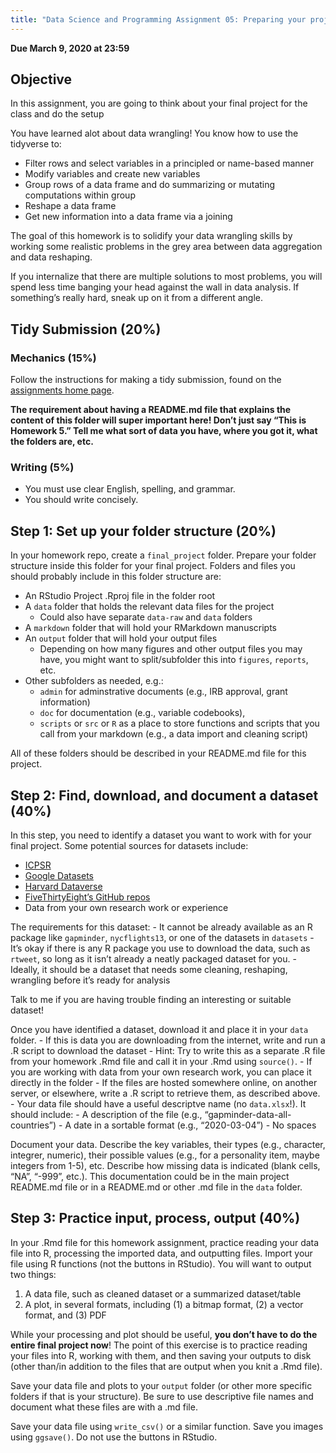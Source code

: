 ```yaml
---
title: "Data Science and Programming Assignment 05: Preparing your project folder"
---
```


__Due March 9, 2020 at 23:59__

## Objective

In this assignment, you are going to think about your final project for the class
and do the setup 

You have learned alot about data wrangling! You know how to use the tidyverse to:

* Filter rows and select variables in a principled or name-based manner
* Modify variables and create new variables
* Group rows of a data frame and do summarizing or mutating computations within group
* Reshape a data frame
* Get new information into a data frame via a joining

The goal of this homework is to solidify your data wrangling skills by working 
some realistic problems in the grey area between data aggregation and data 
reshaping.

If you internalize that there are multiple solutions to most problems, you will 
spend less time banging your head against the wall in data analysis. If 
something's really hard, sneak up on it from a different angle.

## Tidy Submission (20%)

### Mechanics (15%)

Follow the instructions for making a tidy submission, found on the 
[assignments home page](evaluation/assignments).

**The requirement about having a README.md file that explains the content of this folder will super important here! Don't just say "This is Homework 5." Tell me what sort of data you have, where you got it, what the folders are, etc.**

### Writing (5%)

- You must use clear English, spelling, and grammar.
- You should write concisely. 

## Step 1: Set up your folder structure (20%)

In your homework repo, create a `final_project` folder. Prepare your folder 
structure inside this folder for your final project. Folders and files you
should probably include in this folder structure are:
  
  - An RStudio Project .Rproj file in the folder root
  - A `data` folder that holds the relevant data files for the project
    - Could also have separate `data-raw` and `data` folders
  - A `markdown` folder that will hold your RMarkdown manuscripts
  - An `output` folder that will hold your output files
    - Depending on how many figures and other output files you may have, 
      you might want to split/subfolder this into `figures`, `reports`, etc.
  - Other subfolders as needed, e.g.:
    - `admin` for adminstrative documents (e.g., IRB approval, grant information)
    - `doc` for documentation (e.g., variable codebooks), 
    - `scripts` or `src` or `R` as a place to store functions and scripts that 
      you call from your markdown (e.g., a data import and cleaning script)
      
All of these folders should be described in your README.md file for this project.

## Step 2: Find, download, and document a dataset (40%)

In this step, you need to identify a dataset you want to work with for your
final project. Some potential sources for datasets include:

  - [ICPSR](https://www.icpsr.umich.edu/icpsrweb/)
  - [Google Datasets](https://www.blog.google/products/search/discovering-millions-datasets-web/)
  - [Harvard Dataverse](https://dataverse.harvard.edu/)
  - [FiveThirtyEight's GitHub repos](https://github.com/fivethirtyeight/data)
  - Data from your own research work or experience
  
The requirements for this dataset:
  - It cannot be already available as an R package like `gapminder`, `nycflights13`,
    or one of the datasets in `datasets`
    - It's okay if there is any R package you use to download the data, such as
      `rtweet`, so long as it isn't already a neatly packaged dataset for you.
  - Ideally, it should be a dataset that needs some cleaning, reshaping, wrangling
    before it's ready for analysis
  
Talk to me if you are having trouble finding an interesting or suitable dataset!

Once you have identified a dataset, download it and place it in your `data` folder.
  - If this is data you are downloading from the internet, write and run a
    .R script to download the dataset
    - Hint: Try to write this as a separate .R file from your homework .Rmd file
      and call it in your .Rmd using `source()`.
  - If you are working with data from your own research work, you can place it
    directly in the folder
    - If the files are hosted somewhere online, on another server, or elsewhere,
      write a .R script to retrieve them, as described above.
  - Your data file should have a useful descriptve name (no `data.xlsx`!). It
    should include:
    - A description of the file (e.g., "gapminder-data-all-countries")
    - A date in a sortable format (e.g., "2020-03-04")
    - No spaces

Document your data. Describe the key variables, their types (e.g., character, 
integrer, numeric), their possible values (e.g., for a personality item, maybe 
integers from 1-5), etc. Describe how missing data is indicated (blank cells, 
"NA", "-999", etc.). This documentation could be in the main project README.md
file or in a README.md or other .md file in the `data` folder.


## Step 3: Practice input, process, output (40%)

In your .Rmd file for this homework assignment, practice reading your data file
into R, processing the imported data, and outputting files. Import your file
using R functions (not the buttons in RStudio). You will want to output two things:

  1. A data file, such as cleaned dataset or a summarized dataset/table
  2. A plot, in several formats, including (1) a bitmap format, (2) a vector 
     format, and (3) PDF
  
While your processing and plot should be useful, 
**you don't have to do the entire final project now**! The point of this 
exercise is to practice reading your files into R, working with them, and then
saving your outputs to disk (other than/in addition to the files that are output
when you knit a .Rmd file).

Save your data file and plots to your `output` folder (or other more specific folders
if that is your structure). Be sure to use descriptive file names and document
what these files are with a .md file.

Save your data file using `write_csv()` or a similar function. Save you images
using `ggsave()`. Do not use the buttons in RStudio.
